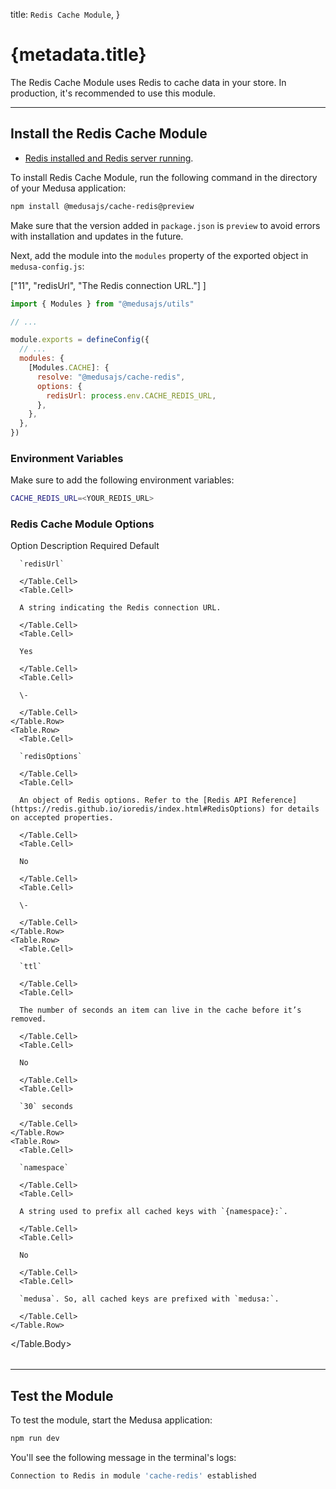 
  title: `Redis Cache Module`,
}

# {metadata.title}

The Redis Cache Module uses Redis to cache data in your store. In production, it's recommended to use this module.

---

## Install the Redis Cache Module

<Note type="check">

- [Redis installed and Redis server running](https://redis.io/docs/getting-started/installation/).

</Note>

To install Redis Cache Module, run the following command in the directory of your Medusa application:

```bash npm2yarn
npm install @medusajs/cache-redis@preview
```

<Note>

Make sure that the version added in `package.json` is `preview` to avoid errors with installation and updates in the future.

</Note>

Next, add the module into the `modules` property of the exported object in `medusa-config.js`:

  ["11", "redisUrl", "The Redis connection URL."]
]

```js title="medusa-config.js" highlights={highlights}
import { Modules } from "@medusajs/utils"

// ...

module.exports = defineConfig({
  // ...
  modules: {
    [Modules.CACHE]: {
      resolve: "@medusajs/cache-redis",
      options: { 
        redisUrl: process.env.CACHE_REDIS_URL,
      },
    },
  },
})
```

### Environment Variables

Make sure to add the following environment variables:

```bash
CACHE_REDIS_URL=<YOUR_REDIS_URL>
```

### Redis Cache Module Options

<Table>
  <Table.Header>
    <Table.Row>
      <Table.HeaderCell>Option</Table.HeaderCell>
      <Table.HeaderCell>Description</Table.HeaderCell>
      <Table.HeaderCell>Required</Table.HeaderCell>
      <Table.HeaderCell>Default</Table.HeaderCell>
    </Table.Row>
  </Table.Header>
  <Table.Body>
    <Table.Row>
      <Table.Cell>
      
      `redisUrl`
      
      </Table.Cell>
      <Table.Cell>
      
      A string indicating the Redis connection URL.
      
      </Table.Cell>
      <Table.Cell>
      
      Yes
      
      </Table.Cell>
      <Table.Cell>
      
      \-
      
      </Table.Cell>
    </Table.Row>
    <Table.Row>
      <Table.Cell>
      
      `redisOptions`
      
      </Table.Cell>
      <Table.Cell>
      
      An object of Redis options. Refer to the [Redis API Reference](https://redis.github.io/ioredis/index.html#RedisOptions) for details on accepted properties.
      
      </Table.Cell>
      <Table.Cell>
      
      No
      
      </Table.Cell>
      <Table.Cell>
      
      \-
      
      </Table.Cell>
    </Table.Row>
    <Table.Row>
      <Table.Cell>
      
      `ttl`
      
      </Table.Cell>
      <Table.Cell>
      
      The number of seconds an item can live in the cache before it’s removed.
      
      </Table.Cell>
      <Table.Cell>
      
      No
      
      </Table.Cell>
      <Table.Cell>
      
      `30` seconds
      
      </Table.Cell>
    </Table.Row>
    <Table.Row>
      <Table.Cell>
      
      `namespace`
      
      </Table.Cell>
      <Table.Cell>
      
      A string used to prefix all cached keys with `{namespace}:`.
      
      </Table.Cell>
      <Table.Cell>
      
      No
      
      </Table.Cell>
      <Table.Cell>
      
      `medusa`. So, all cached keys are prefixed with `medusa:`.
      
      </Table.Cell>
    </Table.Row>
  </Table.Body>
</Table>

---

## Test the Module

To test the module, start the Medusa application:

```bash npm2yarn
npm run dev
```

You'll see the following message in the terminal's logs:

```bash noCopy noReport
Connection to Redis in module 'cache-redis' established
```
